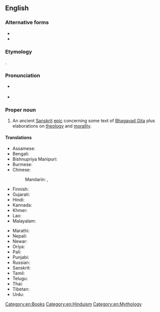 ==English==

===Alternative forms===
* {{alt|en|Maha-Bharata|Maha-bharata|maha-bharata|Maha Bharata|Maha bharata|maha bharata||without macrons}}
* {{alt|en|Mahābhārata|mahābhārata|Mahā-Bhārata|Mahā-bhārata|mahā-bhārata|Mahā Bhārata|Mahā bhārata|mahā bhārata||with macrons}}

===Etymology===
{{translit|en|sa|महाभारत}}.

===Pronunciation===
* {{a|US}} {{IPA|en|/mə.hɑˈbɑ.ɹə.tə/}}
* {{a|InE}} {{IPA|en|/mə.ɦɑːˈbʱɑː.ɾə.t̪ə/}}

===Proper noun===
{{swp}}
{{en-prop}}

# An ancient [[Sanskrit]] [[epic]] concerning some text of [[Bhagavad Gita]] plus elaborations on [[theology]] and [[morality]].

====Translations====
{{trans-top|ancient Sanskrit epic}}
* Assamese: {{t|as|মহাভাৰত}}
* Bengali: {{t+|bn|মহাভারত}}
* Bishnupriya Manipuri: {{t|bpy|মহাভারত}}
* Burmese: {{t|my|မဟာဘာရတ}}
* Chinese:
*: Mandarin: {{t+|cmn|摩訶婆羅多}}, {{t+|cmn|摩诃婆罗多|tr=Móhēpóluóduō}}
* Finnish: {{t|fi|Mahabharata}}
* Gujarati: {{t|gu|મહાભારત}}
* Hindi: {{t+|hi|महाभारत|m}}
* Kannada: {{t+|kn|ಮಹಾಭಾರತ}}
* Khmer: {{t|km|មហាភារតយុទ្ធ|tr=mea’haa pʰierea’ta’yut}}
* Lao: {{t|lo|ມະຫາພາຣະຕະ}}
* Malayalam: {{t+|ml|മഹാഭാരതം}}
{{trans-mid}}
* Marathi: {{t|mr|महाभारत|n}}
* Nepali: {{t|ne|महाभारत}}
* Newar: {{t|new|महाभारत}}
* Oriya: {{t+|or|ମହାଭାରତ}}
* Pali: {{t|pi|महाभारत}}
* Punjabi: {{t|pa|ਮਹਾਂਭਾਰਤ}}
* Russian: {{t|ru|Махабха́рата|f}}
* Sanskrit: {{t+|sa|महाभारत}}
* Tamil: {{t+|ta|மகாபாரதம்}}
* Telugu: {{t+|te|మహాభారతము|sc=Telu}}
* Thai: {{t+|th|มหาภารตะ|tr=máhăapaarádtà}}
* Tibetan: {{t|bo|༼མ་ཧ་བ་ར་ཏ|alt=མ་ཧ་བ་ར་ཏ}}
* Urdu: {{t|ur|مہابھارت|tr=mahābhārat}}
{{trans-bottom}}

[[Category:en:Books]]
[[Category:en:Hinduism]]
[[Category:en:Mythology]]
